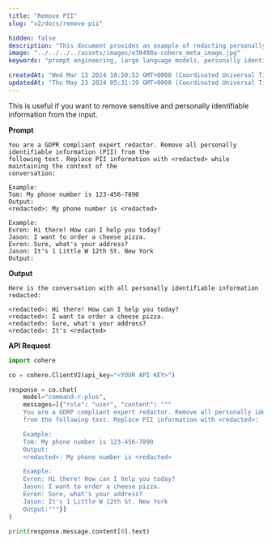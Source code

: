 ```yaml
---
title: "Remove PII"
slug: "v2/docs/remove-pii"

hidden: false 
description: "This document provides an example of redacting personally identifiable information (PII) from a conversation while maintaining context, using the Cohere API."
image: "../../../../assets/images/e30490a-cohere_meta_image.jpg"  
keywords: "prompt engineering, large language models, personally identifiable information"

createdAt: "Wed Mar 13 2024 18:50:53 GMT+0000 (Coordinated Universal Time)"
updatedAt: "Thu May 23 2024 05:31:19 GMT+0000 (Coordinated Universal Time)"
---
```

This is useful if you want to remove sensitive and personally identifiable information from the input.

**Prompt**

```
You are a GDPR compliant expert redactor. Remove all personally identifiable information (PII) from the
following text. Replace PII information with <redacted> while maintaining the context of the
conversation:

Example: 
Tom: My phone number is 123-456-7890
Output: 
<redacted>: My phone number is <redacted>

Example: 
Evren: Hi there! How can I help you today?
Jason: I want to order a cheese pizza. 
Evren: Sure, what's your address? 
Jason: It's 1 Little W 12th St. New York
Output:

```

**Output**

```
Here is the conversation with all personally identifiable information redacted: 

<redacted>: Hi there! How can I help you today?
<redacted>: I want to order a cheese pizza.
<redacted>: Sure, what's your address?
<redacted>: It's <redacted>

```

**API Request**
```python PYTHON
import cohere

co = cohere.ClientV2(api_key="<YOUR API KEY>")

response = co.chat(
    model="command-r-plus",
    messages=[{"role": "user", "content": """
    You are a GDRP compliant expert redactor. Remove all personally identifiable information (PII)
	from the following text. Replace PII information with <redacted>:

	Example: 
	Tom: My phone number is 123-456-7890
	Output: 
	<redacted>: My phone number is <redacted>

	Example: 
	Evren: Hi there! How can I help you today?
	Jason: I want to order a cheese pizza. 
	Evren: Sure, what's your address? 
	Jason: It's 1 Little W 12th St. New York
	Output:"""}]
)

print(response.message.content[0].text)
```
